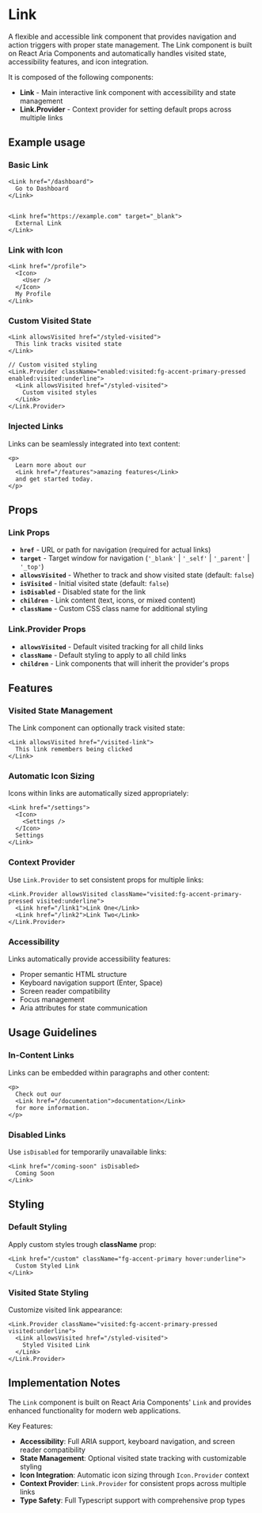 

<Meta of={LinkStories} />

# Link
A flexible and accessible link component that provides navigation and action triggers with proper state management. The Link component is built on React Aria Components and automatically handles visited state, accessibility features, and icon integration.

It is composed of the following components:
- **Link** - Main interactive link component with accessibility and state management
- **Link.Provider** - Context provider for setting default props across multiple links

## Example usage

### Basic Link
```tsx
<Link href="/dashboard">
  Go to Dashboard
</Link>


<Link href="https://example.com" target="_blank">
  External Link
</Link>

```

<Canvas of={LinkStories.Default} />

### Link with Icon
```tsx
<Link href="/profile">
  <Icon>
    <User />
  </Icon>
  My Profile
</Link>

```

<Canvas of={LinkStories.WithIcon} />

### Custom Visited State
```tsx
<Link allowsVisited href="/styled-visited">
  This link tracks visited state
</Link>

// Custom visited styling
<Link.Provider className="enabled:visited:fg-accent-primary-pressed enabled:visited:underline">
  <Link allowsVisited href="/styled-visited">
    Custom visited styles
  </Link>
</Link.Provider>
```

<Canvas of={LinkStories.CustomVisitedStyles} />

### Injected Links
Links can be seamlessly integrated into text content:

```tsx
<p>
  Learn more about our
  <Link href="/features">amazing features</Link>
  and get started today.
</p>
```

<Canvas of={LinkStories.Injected} />

## Props

### Link Props
- **`href`** - URL or path for navigation (required for actual links)
- **`target`** - Target window for navigation (`'_blank'` | `'_self'` | `'_parent'` | `'_top'`)
- **`allowsVisited`** - Whether to track and show visited state (default: `false`)
- **`isVisited`** - Initial visited state (default: `false`)
- **`isDisabled`** - Disabled state for the link
- **`children`** - Link content (text, icons, or mixed content)
- **`className`** - Custom CSS class name for additional styling

### Link.Provider Props
- **`allowsVisited`** - Default visited tracking for all child links
- **`className`** - Default styling to apply to all child links
- **`children`** - Link components that will inherit the provider's props

## Features

### Visited State Management
The Link component can optionally track visited state:
```tsx
<Link allowsVisited href="/visited-link">
  This link remembers being clicked
</Link>
```

### Automatic Icon Sizing
Icons within links are automatically sized appropriately:
```tsx
<Link href="/settings">
  <Icon>
    <Settings />
  </Icon>
  Settings
</Link>
```

### Context Provider
Use `Link.Provider` to set consistent props for multiple links:
```tsx
<Link.Provider allowsVisited className="visited:fg-accent-primary-pressed visited:underline">
  <Link href="/link1">Link One</Link>
  <Link href="/link2">Link Two</Link>
</Link.Provider>
```

### Accessibility
Links automatically provide accessibility features:
- Proper semantic HTML structure
- Keyboard navigation support (Enter, Space)
- Screen reader compatibility
- Focus management
- Aria attributes for state communication

## Usage Guidelines

### In-Content Links
Links can be embedded within paragraphs and other content:
```tsx
<p>
  Check out our
  <Link href="/documentation">documentation</Link>
  for more information.
</p>
```

### Disabled Links
Use `isDisabled` for temporarily unavailable links:
```tsx
<Link href="/coming-soon" isDisabled>
  Coming Soon
</Link>
```

## Styling

### Default Styling
Apply custom styles trough **className** prop:
```tsx
<Link href="/custom" className="fg-accent-primary hover:underline">
  Custom Styled Link
</Link>
```

### Visited State Styling
Customize visited link appearance:
```tsx
<Link.Provider className="visited:fg-accent-primary-pressed visited:underline">
  <Link allowsVisited href="/styled-visited">
    Styled Visited Link
  </Link>
</Link.Provider>
```

## Implementation Notes
The `Link` component is built on React Aria Components' `Link` and provides enhanced functionality for modern web applications.

Key Features:
- **Accessibility**: Full ARIA support, keyboard navigation, and screen reader compatibility
- **State Management**: Optional visited state tracking with customizable styling
- **Icon Integration**: Automatic icon sizing through `Icon.Provider` context
- **Context Provider**: `Link.Provider` for consistent props across multiple links
- **Type Safety**: Full Typescript support with comprehensive prop types


